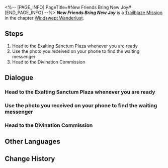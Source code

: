 <%-- [PAGE_INFO]
PageTitle=#New Friends Bring New Joy#
[END_PAGE_INFO] --%>
{{Stub|Dialogue.}}
{{Mission Infobox
|id            = 1020702
|title         = 
|image         = Mission New Friends Bring New Joy.png{{subst:void|<!--$UPLOAD:<<SpriteOutput/Chronicle/1020702.png>-<Mission New Friends Bring New Joy.png>-<Fate's Atlas Images>>-->}}
|type          = Trailblaze
|event_name    = 
|chapter       = Windswept Wanderlust
|requirements  = 
* [[Trailblaze Mission]] ''[[Stars Spun, Prescience Sprung]]'' completed
* Reach [[Trailblaze Level]] 13
|summary       = You meet up with Qingque, the messenger from the Divination Commission. She is indeed "trapped in place" as she ponders how to play her tiles in hand. You can't help but think the master diviner has interesting tastes in hiring staff.<br />Qingque's luck in the game drastically improves as soon as you arrive, and she happily starts to fulfill her duty as your guide.
|characters    = Trailblazer
|startLocation = [[The Xianzhou Luofu]] - [[Exalting Sanctum]]
|world         = The Xianzhou Luofu
|area          = Exalting Sanctum
|prev          = Stars Spun, Prescience Sprung
|next          = Omniscient Inquiry of Arcana
|rewards       = Trailblaze EXP*400; Traveler's Guide*3; Credit*15,000
}}
'''''New Friends Bring New Joy''''' is a [[Trailblaze Mission]] in the chapter [[Windswept Wanderlust]].

==Steps==
# Head to the Exalting Sanctum Plaza whenever you are ready
# Use the photo you received on your phone to find the waiting messenger
# Head to the Divination Commission

<!--
==Gameplay Notes==

--><!--
==Trial Character==

-->
==Dialogue==
{{Stub Dialogue}}

===Head to the Exalting Sanctum Plaza whenever you are ready===
{{Mission Description|type=trailblaze|location=Exalting Sanctum|Fu Xuan took Kafka to the Divination Commission but asked you to wait. The Xianzhou Luofu is in troubled times, and everyone feels trapped in place.<br />You take this chance to stroll around the area and wait for the Divination Commission's messenger to arrive.}}
{{Dialogue Start}}
:{{tx}}
{{Dialogue End}}

===Use the photo you received on your phone to find the waiting messenger===
{{Mission Description|type=trailblaze|location=Exalting Sanctum|update|Fu Xuan took Kafka to the Divination Commission but asked you to wait. The Xianzhou Luofu is in troubled times, and everyone feels trapped in place.<br />The Divination Commission's messenger is late. Perhaps she, too, is hindered by troublesome business. Maybe it's best to actively go and find her.}}
{{Dialogue Start}}
:{{tx}}
{{Dialogue End}}

===Head to the Divination Commission===
{{Mission Description|type=trailblaze|location=Exalting Sanctum|update|You finally meet up with Qingque, the messenger from the Divination Commission. She is indeed "trapped in place" as she ponders how to play her tiles in hand. You can't help but think the master diviner has interesting tastes in hiring staff.<br />Qingque's luck in the game drastically improves as soon as you arrive, and she happily starts to fulfill her duty as your guide.}}
{{Dialogue Start}}
:{{tx}}
{{Dialogue End}}

==Other Languages==
{{Other Languages
|en   = New Friends Bring New Joy
|zhs  = 长乐新朋，青鸟候风
|zht  = 長樂新朋，青鳥候風
|ja   = 長楽の友よ、青鳥の如く風を待て
|ko   = 새로운 친구, 새로운 기쁨
|es   = Nuevas amistades traen nuevas alegrías
|fr   = De nouveaux amis pour plus de bonheur
|ru   = Новые друзья - новые радости
|th   = เพื่อนใหม่สุขี เปรมปรีดิ์สุขใจ
|vi   = Người Bạn Mới, Làn Gió Mới
|de   = Neue Freunde bringen neue Freuden
|id   = Teman Baru, Kebahagiaan Baru
|pt   = Novos Amigos, Novas Alegrias
}}

==Change History==
{{Change History|1.0}}
